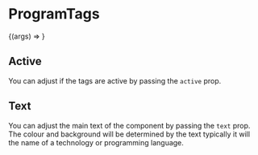 

<Meta title="Atoms | ProgramTags" component={ProgramTags} />

# ProgramTags

<Preview>
  <Story
    name="Basic"
    args={{
      text: 'typescript',
    }}
  >
    {(args) => <ProgramTags {...args} />}
  </Story>
</Preview>

<Props story="Basic" />

## Active

You can adjust if the tags are active by passing the `active` prop.

<Preview>
  <Story name="Active">
    <div>
      <ProgramTags active text="docker" />
      <ProgramTags active text="firebase" />
    </div>
  </Story>
</Preview>

## Text

You can adjust the main text of the component by passing the `text` prop. The colour and background will be determined
by the text typically it will the name of a technology or programming language.

<Preview>
  <Story name="Text">
    <div>
      <ProgramTags text="docker" />
      <ProgramTags text="firebase" />
    </div>
  </Story>
</Preview>
